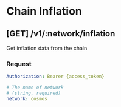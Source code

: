 
# Chain Inflation

## **[GET]** /v1/:network/inflation

Get inflation data from the chain

### Request

```yaml filename="Headers"
Authorization: Bearer {access_token}
```

```yaml filename="Parameters"
# The name of network
# (string, required)
network: cosmos
```

<TryAPI
  method="GET"
  host="http://148.113.165.91"
  url="/v1/:network/inflation"
  useBearerAuthorization
/>
